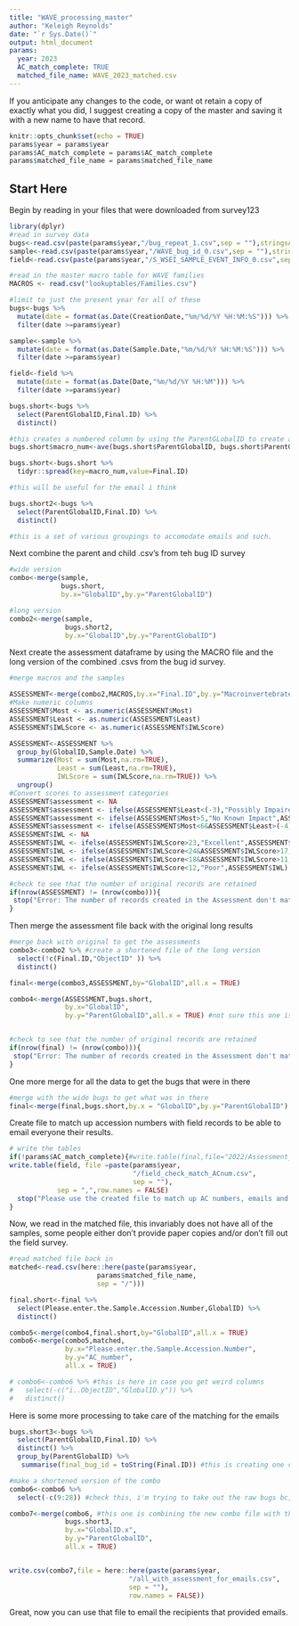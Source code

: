 ```yaml
---
title: "WAVE_processing_master"
author: "Keleigh Reynolds"
date: "`r Sys.Date()`"
output: html_document
params:
  year: 2023
  AC_match_complete: TRUE
  matched_file_name: WAVE_2023_matched.csv
---
```


If you anticipate any changes to the code, or want ot retain a copy of exactly what you did, I suggest creating a copy of the master and saving it with a new name to have that record.


```r
knitr::opts_chunk$set(echo = TRUE)
params$year = params$year
params$AC_match_complete = params$AC_match_complete
params$matched_file_name = params$matched_file_name
```

## Start Here
Begin by reading in your files that were downloaded from survey123

```r
library(dplyr)
#read in survey data
bugs<-read.csv(paste(params$year,"/bug_repeat_1.csv",sep = ""),stringsAsFactors = FALSE)
sample<-read.csv(paste(params$year,"/WAVE_bug_id_0.csv",sep = ""),stringsAsFactors = FALSE)
field<-read.csv(paste(params$year,"/S_WSEI_SAMPLE_EVENT_INFO_0.csv",sep = ""))

#read in the master macro table for WAVE families
MACROS <- read.csv("lookuptables/Families.csv")

#limit to just the present year for all of these
bugs<-bugs %>% 
  mutate(date = format(as.Date(CreationDate,"%m/%d/%Y %H:%M:%S"))) %>% 
  filter(date >=params$year)

sample<-sample %>% 
  mutate(date = format(as.Date(Sample.Date,"%m/%d/%Y %H:%M:%S"))) %>% 
  filter(date >=params$year)

field<-field %>% 
  mutate(date = format(as.Date(Date,"%m/%d/%Y %H:%M"))) %>% 
  filter(date >=params$year)

```

```r
bugs.short<-bugs %>% 
  select(ParentGlobalID,Final.ID) %>% 
  distinct()

#this creates a numbered column by using the ParentGLobalID to create a sequential count by ID
bugs.short$macro_num<-ave(bugs.short$ParentGlobalID, bugs.short$ParentGlobalID, FUN=seq_along)

bugs.short<-bugs.short %>% 
  tidyr::spread(key=macro_num,value=Final.ID)

#this will be useful for the email i think

bugs.short2<-bugs %>% 
  select(ParentGlobalID,Final.ID) %>% 
  distinct()

#this is a set of various groupings to accomodate emails and such. 
```

Next combine the parent and child .csv's from teh bug ID survey
 
```r

#wide version
combo<-merge(sample,
             bugs.short,
             by.x="GlobalID",by.y="ParentGlobalID")

#long version
combo2<-merge(sample,
              bugs.short2,
              by.x="GlobalID",by.y="ParentGlobalID")

```

Next create the assessment dataframe by using the MACRO file and the long version of the combined .csvs from the bug id survey.

```r
#merge macros and the samples

ASSESSMENT<-merge(combo2,MACROS,by.x="Final.ID",by.y="Macroinvertebrate.Family")
#Make numeric columns
ASSESSMENT$Most <- as.numeric(ASSESSMENT$Most)
ASSESSMENT$Least <- as.numeric(ASSESSMENT$Least)
ASSESSMENT$IWLScore <- as.numeric(ASSESSMENT$IWLScore)

ASSESSMENT<-ASSESSMENT %>% 
  group_by(GlobalID,Sample.Date) %>% 
  summarize(Most = sum(Most,na.rm=TRUE),
            Least = sum(Least,na.rm=TRUE),
            IWLScore = sum(IWLScore,na.rm=TRUE)) %>% 
  ungroup()
#Convert scores to assessment categories
ASSESSMENT$assessment <- NA
ASSESSMENT$assessment <- ifelse(ASSESSMENT$Least<(-3),"Possibly Impaired",ASSESSMENT$assessment)
ASSESSMENT$assessment <- ifelse(ASSESSMENT$Most>5,"No Known Impact",ASSESSMENT$assessment)
ASSESSMENT$assessment <- ifelse(ASSESSMENT$Most<6&ASSESSMENT$Least>(-4),"No Conclusion",ASSESSMENT$assessment)
ASSESSMENT$IWL <- NA
ASSESSMENT$IWL <- ifelse(ASSESSMENT$IWLScore>23,"Excellent",ASSESSMENT$IWL)
ASSESSMENT$IWL <- ifelse(ASSESSMENT$IWLScore<24&ASSESSMENT$IWLScore>17,"Good",ASSESSMENT$IWL)
ASSESSMENT$IWL <- ifelse(ASSESSMENT$IWLScore<18&ASSESSMENT$IWLScore>11,"Fair",ASSESSMENT$IWL)
ASSESSMENT$IWL <- ifelse(ASSESSMENT$IWLScore<12,"Poor",ASSESSMENT$IWL)

#check to see that the number of original records are retained
if(nrow(ASSESSMENT) != (nrow(combo))){
 stop("Error: The number of records created in the Assessment don't match the number of original records!")
}


```

 Then merge the assessment file back with the original long results
```r
#merge back with original to get the assessments
combo3<-combo2 %>% #create a shortened file of the long version
  select(!c(Final.ID,"ObjectID" )) %>% 
  distinct()

final<-merge(combo3,ASSESSMENT,by="GlobalID",all.x = TRUE)

combo4<-merge(ASSESSMENT,bugs.short,
              by.x="GlobalID",
              by.y="ParentGlobalID",all.x = TRUE) #not sure this one is helpful


#check to see that the number of original records are retained
if(nrow(final) != (nrow(combo))){
 stop("Error: The number of records created in the Assessment don't match the number of original records!")
}
```

One more merge for all the data to get the bugs that were in there
```r
#merge with the wide bugs to get what was in there
final<-merge(final,bugs.short,by.x = "GlobalID",by.y="ParentGlobalID")

```

Create file to match up accession numbers with field records to be able to email everyone their results.

```r
# write the tables 
if(!params$AC_match_complete){#write.table(final,file="2022/Assessment_check.csv",sep=",",row.names=FALSE)
write.table(field, file =paste(params$year,
                               "/field_check_match_ACnum.csv",
                               sep = ""),
            sep = ",",row.names = FALSE)
  stop("Please use the created file to match up AC numbers, emails and people to be able to email results")
}

```

Now, we read in the matched file, this invariably does not have all of the samples, some people either don't provide paper copies and/or don't fill out the field survey.

```r
#read matched file back in
matched<-read.csv(here::here(paste(params$year,
                      params$matched_file_name,
                      sep = "/")))

final.short<-final %>% 
  select(Please.enter.the.Sample.Accession.Number,GlobalID) %>% 
  distinct()

combo5<-merge(combo4,final.short,by="GlobalID",all.x = TRUE)
combo6<-merge(combo5,matched,
              by.x="Please.enter.the.Sample.Accession.Number",
              by.y="AC_number",
              all.x = TRUE)

# combo6<-combo6 %>% #this is here in case you get weird columns
#   select(-c("ï..ObjectID","GlobalID.y")) %>% 
#   distinct()


```

Here is some more processing to take care of the matching for the emails

```r
bugs.short3<-bugs %>% 
  select(ParentGlobalID,Final.ID) %>% 
  distinct() %>% 
  group_by(ParentGlobalID) %>% 
   summarise(final_bug_id = toString(Final.ID)) #this is creating one column with all the bugs in it

#make a shortened version of the combo
combo6<-combo6 %>% 
  select(-c(9:28)) #check this, i'm trying to take out the raw bugs bc, i made the column that combined them

combo7<-merge(combo6, #this one is combining the new combo file with the raw bugs that were made into one column
              bugs.short3, 
              by.x="GlobalID.x",
              by.y="ParentGlobalID",
              all.x = TRUE)


write.csv(combo7,file = here::here(paste(params$year,
                              "/all_with_assessment_for_emails.csv",
                              sep = ""),
                              row.names = FALSE))

```

Great, now you can use that file to email the recipients that provided emails.


